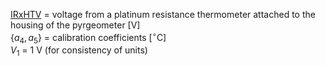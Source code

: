 <p class=box>
[IRxHTV](#irxht) = voltage from a platinum resistance thermometer attached to the housing
of the pyrgeometer [V]  
{$a_4,\,a_5$} = calibration coefficients [$^\circ$C]  
$V_1$ = 1 V (for consistency of units)
</p><p class=box2>
\begin{equation}
\mathrm{\{IRxHT\}} = a_4 + a_5\,\log_{10}(\mathrm{\{IRxHTV\}}\,/\,V_1)
(\#eq:IRxHTbox)
\end{equation}
</p>  
